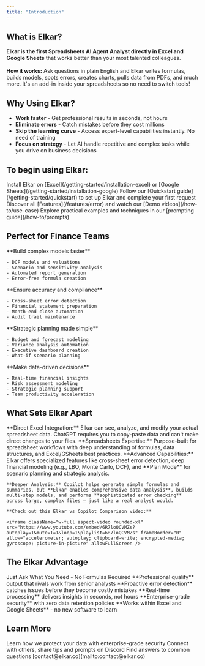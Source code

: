 ```yaml
---
title: "Introduction"
---
```


## What is Elkar?

**Elkar is the first Spreadsheets AI Agent Analyst directly in Excel and Google Sheets** that works better than your most talented colleagues.\
\
**How it works:** Ask questions in plain English and Elkar writes formulas, builds models, spots errors, creates charts, pulls data from PDFs, and much more. It's an add-in inside your spreadsheets so no need to switch tools\!

## Why Using Elkar?

- **Work faster** - Get professional results in seconds, not hours
- **Eliminate errors** - Catch mistakes before they cost millions
- **Skip the learning curve** - Access expert-level capabilities instantly. No need of training
- **Focus on strategy** - Let AI handle repetitive and complex tasks while you drive on business decisions

## To begin using Elkar:

<Steps>
  <Step title="Installation">
    Install Elkar on [Excel](/getting-started/installation-excel) or [Google Sheets](/getting-started/installation-google)
  </Step>
  <Step title="Quick Setup">
    Follow our [Quickstart guide](/getting-started/quickstart) to set up Elkar and complete your first request
  </Step>
  <Step title="Explore Features">
    Discover all [Features](/features/error) and watch our [Demo videos](/how-to/use-case)
  </Step>
  <Step title="Learn Best Practices">
    Explore practical examples and techniques in our [prompting guide](/how-to/prompts)
  </Step>
</Steps>

## Perfect for Finance Teams

<Tabs>
  <Tab title="Financial Analysts">
    **Build complex models faster**

    - DCF models and valuations
    - Scenario and sensitivity analysis
    - Automated report generation
    - Error-free formula creation
  </Tab>
  <Tab title="Controllers">
    **Ensure accuracy and compliance**

    - Cross-sheet error detection
    - Financial statement preparation
    - Month-end close automation
    - Audit trail maintenance
  </Tab>
  <Tab title="FP&A Teams">
    **Strategic planning made simple**

    - Budget and forecast modeling
    - Variance analysis automation
    - Executive dashboard creation
    - What-if scenario planning
  </Tab>
  <Tab title="CFOs">
    **Make data-driven decisions**

    - Real-time financial insights
    - Risk assessment modeling
    - Strategic planning support
    - Team productivity acceleration
  </Tab>
</Tabs>

## What Sets Elkar Apart

<AccordionGroup>
  <Accordion title="How is Elkar different from ChatGPT?">
    **Direct Excel Integration:** Elkar can see, analyze, and modify your actual spreadsheet data. ChatGPT requires you to copy-paste data and can't make direct changes to your files. **Spreadsheets Expertise:** Purpose-built for spreadsheet workflows with deep understanding of formulas, data structures, and Excel/GSheets best practices.
  </Accordion>
  <Accordion title="What about Microsoft Copilot in Excel?">
    **Advanced Capabilities:** Elkar offers specialized features like cross-sheet error detection, deep financial modeling (e.g., LBO, Monte Carlo, DCF), and **Plan Mode** for scenario planning and strategic analysis.

    **Deeper Analysis:** Copilot helps generate simple formulas and summaries, but **Elkar enables comprehensive data analysis**, builds multi-step models, and performs **sophisticated error checking** across large, complex files — just like a real analyst would.

    **Check out this Elkar vs Copilot Comparison video:**

    <iframe className="w-full aspect-video rounded-xl" src="https://www.youtube.com/embed/6R7loQCVMZs?autoplay=1&mute=1=1&loop=1&playlist=6R7loQCVMZs" frameBorder="0" allow="accelerometer; autoplay; clipboard-write; encrypted-media; gyroscope; picture-in-picture" allowFullScreen />
  </Accordion>
</AccordionGroup>

## The Elkar Advantage

<CardGroup cols={3}>
  <Card title="Chat Interface" icon="message-captions">
    Just Ask What You Need - No Formulas Required
  </Card>
  <Card title="Expert-Level Results" icon="award">
    **Professional quality** output that rivals work from senior analysts
  </Card>
  <Card title="Error Prevention" icon="shield-check">
    **Proactive error detection** catches issues before they become costly mistakes
  </Card>
  <Card title="Instant Analysis" icon="bolt-lightning">
    **Real-time processing** delivers insights in seconds, not hours
  </Card>
  <Card title="Secure & Private" icon="lock">
    **Enterprise-grade security** with zero data retention policies
  </Card>
  <Card title="Seamless Integration" icon="plug">
    **Works within Excel and Google Sheets** - no new software to learn
  </Card>
</CardGroup>

## Learn More

<CardGroup cols={2}>
  <Card title="Security & Privacy" icon="shield" href="/help/data-security">
    Learn how we protect your data with enterprise-grade security
  </Card>
  <Card title="Join Community" icon="users" href="https://discord.gg/k89v3cF6fX">
    Connect with others, share tips and prompts on Discord
  </Card>
  <Card title="FAQ & Support" icon="question" href="/help/faq">
    Find answers to common questions
  </Card>
  <Card title="Contact Us" icon="envelope" href="/help/contact">
    [contact@elkar.co](mailto:contact@elkar.co)
  </Card>
</CardGroup>
